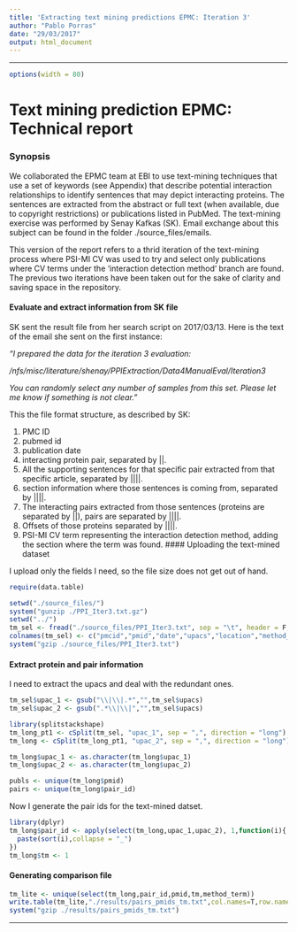 ```yaml
---
title: 'Extracting text mining predictions EPMC: Iteration 3'
author: "Pablo Porras"
date: "29/03/2017"
output: html_document
---
```


---
```r
options(width = 80)
```
Text mining prediction EPMC: Technical report
========================================================

### Synopsis

We collaborated the EPMC team at EBI to use text-mining techniques that use a set of keywords (see Appendix) that describe potential interaction relationships to identify sentences that may depict interacting proteins. The sentences are extracted from the abstract or full text (when available, due to copyright restrictions) or publications listed in PubMed. The text-mining exercise was performed by Senay Kafkas (SK). Email exchange about this subject can be found in the folder ./source_files/emails. 

This version of the report refers to a thrid iteration of the text-mining process where PSI-MI CV was used to try and select only publications where CV terms under the 'interaction detection method' branch are found. The previous two iterations have been taken out for the sake of clarity and saving space in the repository. 

#### Evaluate and extract information from SK file

SK sent the result file from her search script on 2017/03/13. Here is the text of the email she sent on the first instance:  

*"I prepared the data for the iteration 3 evaluation:*

*/nfs/misc/literature/shenay/PPIExtraction/Data4ManualEval/Iteration3*


*You can randomly select any number of samples from this set. Please let me know if something is not clear."*

This the file format structure, as described by SK:

  1. PMC ID
  2. pubmed id
  3. publication date
  4. interacting protein pair, separated by ||. 
  5. All the supporting sentences for that specific pair extracted from that specific article, separated by ||||.
  6. section information where those sentences is coming from, separated by ||||.
  7. The interacting pairs extracted from those sentences (proteins are separated by ||), pairs are separated by ||||.
  8. Offsets of those proteins separated by ||||.
  9. PSI-MI CV term representing the interaction detection method, adding the section where the term was found. 
#### Uploading the text-mined dataset

I upload only the fields I need, so the file size does not get out of hand. 

```r
require(data.table)

setwd("./source_files/")
system("gunzip ./PPI_Iter3.txt.gz")
setwd("../")
tm_sel <- fread("./source_files/PPI_Iter3.txt", sep = "\t", header = F, drop=c(5,7,8),data.table = T)
colnames(tm_sel) <- c("pmcid","pmid","date","upacs","location","method_term")
system("gzip ./source_files/PPI_Iter3.txt")
```

#### Extract protein and pair information

I need to extract the upacs and deal with the redundant ones. 
```r
tm_sel$upac_1 <- gsub("\\|\\|.*","",tm_sel$upacs)
tm_sel$upac_2 <- gsub(".*\\|\\|","",tm_sel$upacs)

library(splitstackshape)
tm_long_pt1 <- cSplit(tm_sel, "upac_1", sep = ",", direction = "long")
tm_long <- cSplit(tm_long_pt1, "upac_2", sep = ",", direction = "long")

tm_long$upac_1 <- as.character(tm_long$upac_1)
tm_long$upac_2 <- as.character(tm_long$upac_2)

publs <- unique(tm_long$pmid)
pairs <- unique(tm_long$pair_id)
```

Now I generate the pair ids for the text-mined datset.

```r
library(dplyr)
tm_long$pair_id <- apply(select(tm_long,upac_1,upac_2), 1,function(i){
  paste(sort(i),collapse = "_")
})
tm_long$tm <- 1
```

#### Generating comparison file

```r
tm_lite <- unique(select(tm_long,pair_id,pmid,tm,method_term))
write.table(tm_lite,"./results/pairs_pmids_tm.txt",col.names=T,row.names=F,quote=F,sep="\t")
system("gzip ./results/pairs_pmids_tm.txt")
```

************************************************************